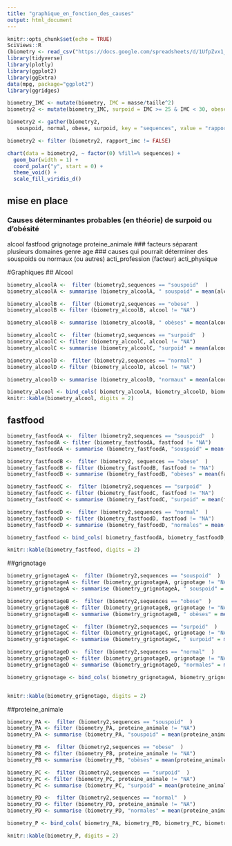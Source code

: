 ```yaml
---
title: "graphique_en_fonction_des_causes"
output: html_document
---
```


```r
knitr::opts_chunk$set(echo = TRUE)
SciViews::R
(biometry <- read_csv("https://docs.google.com/spreadsheets/d/1UfpZvx1_nd7d10vIMAfGVZ1vWyIuzeiKxPL0jfkNSQM/export?format=csv", locale = locale(decimal_mark = ",")))
library(tidyverse)
library(plotly)
library(ggplot2)
library(ggExtra)
data(mpg, package="ggplot2")
library(ggridges)

biometry_IMC <- mutate(biometry, IMC = masse/taille^2)
biometry2 <- mutate(biometry_IMC, surpoid = IMC >= 25 & IMC < 30, obese = IMC> 30, normal = IMC <25 & IMC >= 18.5 , souspoid = IMC < 18.5)

biometry2 <- gather(biometry2,
   souspoid, normal, obese, surpoid, key = "sequences", value = "rapport_imc")

biometry2 <- filter (biometry2, rapport_imc != FALSE)

chart(data = biometry2, ~ factor(0) %fill=% sequences) +
  geom_bar(width = 1) + 
  coord_polar("y", start = 0) +
  theme_void() +
  scale_fill_viridis_d()

```
## mise en place
### Causes déterminantes probables (en théorie) de surpoid ou d'obésité
alcool
fastfood
grignotage
proteine_animale
### facteurs séparant plusieurs domaines
genre
age
### causes qui pourrait déterminer des souspoids ou normaux (ou autres)
acti_profession (facteur)
acti_physique 

#Graphiques
## Alcool
```r
biometry_alcoolA <-  filter (biometry2,sequences == "souspoid"  )
biometry_alcoolA <- summarise (biometry_alcoolA, " souspoid" = mean(alcool))

biometry_alcoolB <-  filter (biometry2,sequences == "obese"  )
biometry_alcoolB <- filter (biometry_alcoolB, alcool != "NA")

biometry_alcoolB <- summarise (biometry_alcoolB, " obèses" = mean(alcool))

biometry_alcoolC <-  filter (biometry2,sequences == "surpoid"  )
biometry_alcoolC <- filter (biometry_alcoolC, alcool != "NA")
biometry_alcoolC <- summarise (biometry_alcoolC, "surpoid" = mean(alcool))

biometry_alcoolD <-  filter (biometry2,sequences == "normal"  )
biometry_alcoolD <- filter (biometry_alcoolD, alcool != "NA")

biometry_alcoolD <- summarise (biometry_alcoolD, "normaux" = mean(alcool))

biometry_alcool <- bind_cols( biometry_alcoolA, biometry_alcoolD, biometry_alcoolC, biometry_alcoolB)
knitr::kable(biometry_alcool, digits = 2)

```

## fastfood
```r
biometry_fastfoodA <-  filter (biometry2,sequences == "souspoid"  )
biometry_fasfoodA <- filter (biometry_fastfoodA, fastfood != "NA")
biometry_fastfoodA <- summarise (biometry_fastfoodA, "souspoid" = mean(fastfood))

biometry_fastfoodB <-  filter (biometry2, sequences == "obese"  )
biometry_fastfoodB <- filter (biometry_fastfoodB, fastfood != "NA")
biometry_fastfoodB <- summarise (biometry_fastfoodB, "obèses" = mean(fastfood))

biometry_fastfoodC <-  filter (biometry2,sequences == "surpoid"  )
biometry_fastfoodC <- filter (biometry_fastfoodC, fastfood != "NA")
biometry_fastfoodC <- summarise (biometry_fastfoodC, "surpoid" = mean(fastfood))

biometry_fastfoodD <-  filter (biometry2,sequences == "normal"  )
biometry_fastfoodD <- filter (biometry_fastfoodD, fastfood != "NA")
biometry_fastfoodD <- summarise (biometry_fastfoodD, "normales" = mean(fastfood))

biometry_fastfood <- bind_cols( biometry_fastfoodA, biometry_fastfoodD, biometry_fastfoodC, biometry_fastfoodB)

knitr::kable(biometry_fastfood, digits = 2)

```

##grignotage
```r
biometry_grignotageA <-  filter (biometry2,sequences == "souspoid"  )
biometry_grignotageA <- filter (biometry_grignotageA, grignotage != "NA")
biometry_grignotageA <- summarise (biometry_grignotageA, " souspoid" = mean(grignotage))

biometry_grignotageB <-  filter (biometry2,sequences == "obese"  )
biometry_grignotageB <- filter (biometry_grignotageB, grignotage != "NA")
biometry_grignotageB <- summarise (biometry_grignotageB, " obèses" = mean(grignotage))

biometry_grignotageC <-  filter (biometry2,sequences == "surpoid"  )
biometry_grignotageC <- filter (biometry_grignotageC, grignotage != "NA")
biometry_grignotageC <- summarise (biometry_grignotageC, " surpoid" = mean(grignotage))

biometry_grignotageD <-  filter (biometry2,sequences == "normal"  )
biometry_grignotageD <- filter (biometry_grignotageD, grignotage != "NA")
biometry_grignotageD <- summarise (biometry_grignotageD, "normales" = mean(grignotage))

biometry_grignotage <- bind_cols( biometry_grignotageA, biometry_grignotageD, biometry_grignotageC, biometry_grignotageB)


knitr::kable(biometry_grignotage, digits = 2)

```

##proteine_animale
```r
biometry_PA <-  filter (biometry2,sequences == "souspoid"  )
biometry_PA <- filter (biometry_PA, proteine_animale != "NA")
biometry_PA <- summarise (biometry_PA, "souspoid" = mean(proteine_animale))

biometry_PB <-  filter (biometry2,sequences == "obese"  )
biometry_PB <- filter (biometry_PB, proteine_animale != "NA")
biometry_PB <- summarise (biometry_PB, "obèses" = mean(proteine_animale))

biometry_PC <-  filter (biometry2,sequences == "surpoid"  )
biometry_PC <- filter (biometry_PC, proteine_animale != "NA")
biometry_PC <- summarise (biometry_PC, "surpoid" = mean(proteine_animale))

biometry_PD <-  filter (biometry2,sequences == "normal"  )
biometry_PD <- filter (biometry_PD, proteine_animale != "NA")
biometry_PD <- summarise (biometry_PD, "normales" = mean(proteine_animale))

biometry_P <- bind_cols( biometry_PA, biometry_PD, biometry_PC, biometry_PB)

knitr::kable(biometry_P, digits = 2)
````

